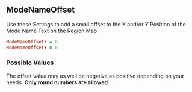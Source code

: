 ## ModeNameOffset

Use these Settings to add a small offset to the X and/or Y Position of the Mode Name Text on the Region Map.

```ruby 
ModeNameOffsetX = 0
ModeNameOffsetY = 0
```

### Possible Values

The offset value may as well be negative as positive depending on your needs. **Only round numbers are allowed**.